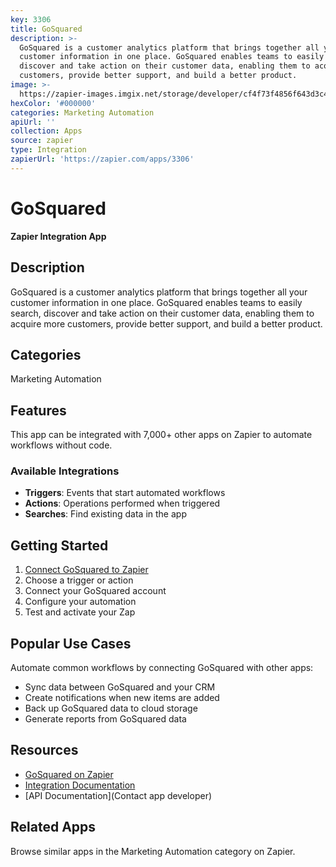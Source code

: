```yaml
---
key: 3306
title: GoSquared
description: >-
  GoSquared is a customer analytics platform that brings together all your
  customer information in one place. GoSquared enables teams to easily search,
  discover and take action on their customer data, enabling them to acquire more
  customers, provide better support, and build a better product.
image: >-
  https://zapier-images.imgix.net/storage/developer/cf4f73f4856f643d3c4406125834ca57.png?auto=format%2Ccompress&ixlib=python-3.0.0&q=50
hexColor: '#000000'
categories: Marketing Automation
apiUrl: ''
collection: Apps
source: zapier
type: Integration
zapierUrl: 'https://zapier.com/apps/3306'
---
```

# GoSquared

**Zapier Integration App**

## Description

GoSquared is a customer analytics platform that brings together all your customer information in one place. GoSquared enables teams to easily search, discover and take action on their customer data, enabling them to acquire more customers, provide better support, and build a better product.

## Categories

Marketing Automation

## Features

This app can be integrated with 7,000+ other apps on Zapier to automate workflows without code.

### Available Integrations

- **Triggers**: Events that start automated workflows
- **Actions**: Operations performed when triggered
- **Searches**: Find existing data in the app

## Getting Started

1. [Connect GoSquared to Zapier](https://zapier.com/apps/3306)
2. Choose a trigger or action
3. Connect your GoSquared account
4. Configure your automation
5. Test and activate your Zap

## Popular Use Cases

Automate common workflows by connecting GoSquared with other apps:

- Sync data between GoSquared and your CRM
- Create notifications when new items are added
- Back up GoSquared data to cloud storage
- Generate reports from GoSquared data

## Resources

- [GoSquared on Zapier](https://zapier.com/apps/3306)
- [Integration Documentation](https://zapier.com/apps/3306/integrations)
- [API Documentation](Contact app developer)

## Related Apps

Browse similar apps in the Marketing Automation category on Zapier.
